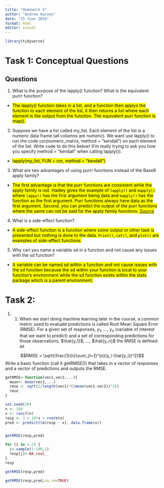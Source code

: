 ```yaml
---
title: "Homework 4"
author: "Andrew Harvey"
date: "25 June 2024"
format: html
editor: visual
---
```

```r
library(tidyverse)
```
# Task 1: Conceptual Questions

## Questions

1. What is the purpose of the lapply() function? What is the equivalent purrr function?

+ <mark>The lapply() function takes in a list, and a function then applys the function to each element of the list, it then returns a list where each element is the output from the function. The equivalent purr function is map().<mark>

2. Suppose we have a list called my_list. Each element of the list is a numeric data frame (all columns are numeric). We want use lapply() to run the code cor(numeric_matrix, method = "kendall") on each element of the list. Write code to do this below! (I’m really trying to ask you how you specify method = "kendall" when calling lapply()).

+ <mark> lapply(my_list, FUN = cor, method = "kendall") <mark>

3. What are two advantages of using purrr functions instead of the BaseR apply family?

+ <mark> The first advantage is that the purr functions are consistent while the apply family is not. Hadley gives the example of `lapply()` and `mapply()` where `lappy()` has the first argument being data and `mapply()` has the function as the first argument. Purr functions always have data as the first argument. Second, you can predict the output of the purr functions where the same can not be said for the apply family functions. [Source](https://stackoverflow.com/questions/45101045/why-use-purrrmap-instead-of-lapply) <mark>

4. What is a side-effect function?

+ <mark> A side-effect function is a function where some output or other task is presented but nothing is done to the data. `Print()`, `cat()`, and  `plot()` are examples of side-effect functions.<mark>

5. Why can you name a variable sd in a function and not cause any issues with the sd function?

+ <mark> A variable can be named sd within a function and not cause issues with the sd function because the sd within your function is local to your function's environment while the sd function exists within the stats package which is a parent environment. <mark>


# Task 2:

1. 1. When we start doing machine learning later in the course, a common metric used to evaluate predictions is called Root Mean Square Error (RMSE). For a given set of responses, $y_1$, ..., $y_n$ (variable of interest that we want to predict) and a set of corresponding predictions for those observations, $\hat{y_1}$, ..., $\hat{y_n}$ the RMSE is defined as 

$$RMSE = \sqrt{\frac{1}{n}\sum_{i=1}^{n}(y_i-\hat{y_i})^2}$$
Write a basic function (call it getRMSE()) that takes in a *vector* of responses and a *vector* of predictions and outputs the RMSE.

```r
getRMSE<-function(vec1,vec2,...){
  mean<- mean(vec1,...)
  rmse <- sqrt(1/length(vec1)*((mean(vec1-vec2))^2))
  rmse
}

set.seed(10)
n <- 100
x <- runif(n)
resp <- 3 + 10*x + rnorm(n)
pred <- predict(lm(resp ~ x), data.frame(x))


getRMSE(resp,pred)

for (i in 1:2) {
  j<-sample(1:100,1)
  resp[j]<-NA_real_
}
resp

getRMSE(resp,pred)

getRMSE(resp,pred,na.rm=TRUE)
```

